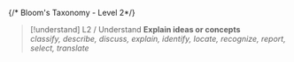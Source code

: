 {/* Bloom's Taxonomy - Level 2*/}
> [!understand] L2 / Understand
> **Explain ideas or concepts**<br/>
> *classify, describe, discuss, explain, identify, locate, recognize, report, select, translate*
